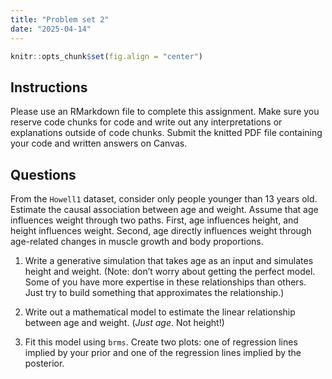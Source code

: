 ```yaml
---
title: "Problem set 2"
date: "2025-04-14"
---
```


```r
knitr::opts_chunk$set(fig.align = "center")
```

## Instructions

Please use an RMarkdown file to complete this assignment. Make sure you reserve code chunks for code and write out any interpretations or explanations outside of code chunks. Submit the knitted PDF file containing your code and written answers on Canvas. 

## Questions

From the `Howell1` dataset, consider only people younger than 13 years old. Estimate the causal association between age and weight. Assume that age influences weight through two paths. First, age influences height, and
height influences weight. Second, age directly influences weight through age-related changes in muscle growth and body proportions. 

1. Write a generative simulation that takes age as an input and simulates height and weight. (Note: don't worry about getting the perfect model. Some of you have more expertise in these relationships than others. Just try to build something that approximates the relationship.)

2. Write out a mathematical model to estimate the linear relationship between age and weight. (_Just age_. Not height!)

3. Fit this model using `brms`. Create two plots: one of regression lines implied by your prior and one of the regression lines implied by the posterior.
